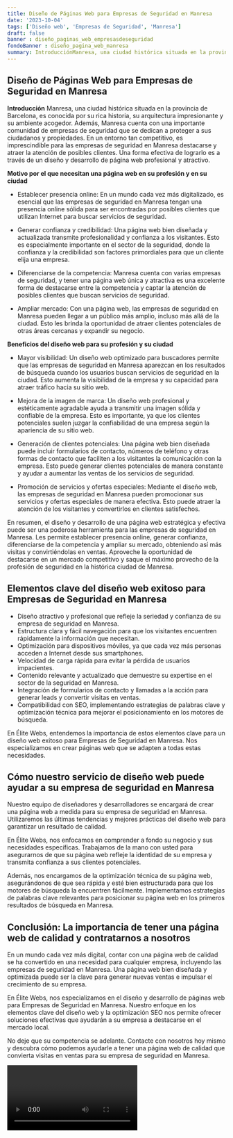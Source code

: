 ```yaml
---
title: Diseño de Páginas Web para Empresas de Seguridad en Manresa
date: '2023-10-04'
tags: ['Diseño web', 'Empresas de Seguridad', 'Manresa']
draft: false
banner : diseño_paginas_web_empresasdeseguridad
fondoBanner : diseño_pagina_web_manresa
summary: IntroducciónManresa, una ciudad histórica situada en la provincia de Barcelona, es conocida por su rica historia, su arquitectura impresionante y su ambiente acogedor. Además, Manresa cuenta con una importante comunidad de empresas de seguridad que se dedican a proteger a sus ciudadanos y propiedades. En un entorno tan competitivo, es imprescindible para las empresas de seguridad en Manresa destacarse y atraer la atención de posibles clientes. Una forma efectiva de lograrlo es a través de un diseño y desarrollo de página web profesional y atractivo.
---
```


## Diseño de Páginas Web para Empresas de Seguridad en Manresa

**Introducción**
Manresa, una ciudad histórica situada en la provincia de Barcelona, es conocida por su rica historia, su arquitectura impresionante y su ambiente acogedor. Además, Manresa cuenta con una importante comunidad de empresas de seguridad que se dedican a proteger a sus ciudadanos y propiedades. En un entorno tan competitivo, es imprescindible para las empresas de seguridad en Manresa destacarse y atraer la atención de posibles clientes. Una forma efectiva de lograrlo es a través de un diseño y desarrollo de página web profesional y atractivo.

**Motivo por el que necesitan una página web en su profesión y en su ciudad**

* Establecer presencia online: En un mundo cada vez más digitalizado, es esencial que las empresas de seguridad en Manresa tengan una presencia online sólida para ser encontradas por posibles clientes que utilizan Internet para buscar servicios de seguridad.

* Generar confianza y credibilidad: Una página web bien diseñada y actualizada transmite profesionalidad y confianza a los visitantes. Esto es especialmente importante en el sector de la seguridad, donde la confianza y la credibilidad son factores primordiales para que un cliente elija una empresa.

* Diferenciarse de la competencia: Manresa cuenta con varias empresas de seguridad, y tener una página web única y atractiva es una excelente forma de destacarse entre la competencia y captar la atención de posibles clientes que buscan servicios de seguridad.

* Ampliar mercado: Con una página web, las empresas de seguridad en Manresa pueden llegar a un público más amplio, incluso más allá de la ciudad. Esto les brinda la oportunidad de atraer clientes potenciales de otras áreas cercanas y expandir su negocio.

**Beneficios del diseño web para su profesión y su ciudad**

* Mayor visibilidad: Un diseño web optimizado para buscadores permite que las empresas de seguridad en Manresa aparezcan en los resultados de búsqueda cuando los usuarios buscan servicios de seguridad en la ciudad. Esto aumenta la visibilidad de la empresa y su capacidad para atraer tráfico hacia su sitio web.

* Mejora de la imagen de marca: Un diseño web profesional y estéticamente agradable ayuda a transmitir una imagen sólida y confiable de la empresa. Esto es importante, ya que los clientes potenciales suelen juzgar la confiabilidad de una empresa según la apariencia de su sitio web.

* Generación de clientes potenciales: Una página web bien diseñada puede incluir formularios de contacto, números de teléfono y otras formas de contacto que faciliten a los visitantes la comunicación con la empresa. Esto puede generar clientes potenciales de manera constante y ayudar a aumentar las ventas de los servicios de seguridad.

* Promoción de servicios y ofertas especiales: Mediante el diseño web, las empresas de seguridad en Manresa pueden promocionar sus servicios y ofertas especiales de manera efectiva. Esto puede atraer la atención de los visitantes y convertirlos en clientes satisfechos.

En resumen, el diseño y desarrollo de una página web estratégica y efectiva puede ser una poderosa herramienta para las empresas de seguridad en Manresa. Les permite establecer presencia online, generar confianza, diferenciarse de la competencia y ampliar su mercado, obteniendo así más visitas y convirtiéndolas en ventas. Aproveche la oportunidad de destacarse en un mercado competitivo y saque el máximo provecho de la profesión de seguridad en la histórica ciudad de Manresa.

<GifSeo />

<Cta />

## Elementos clave del diseño web exitoso para Empresas de Seguridad en Manresa

- Diseño atractivo y profesional que refleje la seriedad y confianza de su empresa de seguridad en Manresa.
- Estructura clara y fácil navegación para que los visitantes encuentren rápidamente la información que necesitan.
- Optimización para dispositivos móviles, ya que cada vez más personas acceden a Internet desde sus smartphones.
- Velocidad de carga rápida para evitar la pérdida de usuarios impacientes.
- Contenido relevante y actualizado que demuestre su expertise en el sector de la seguridad en Manresa.
- Integración de formularios de contacto y llamadas a la acción para generar leads y convertir visitas en ventas.
- Compatibilidad con SEO, implementando estrategias de palabras clave y optimización técnica para mejorar el posicionamiento en los motores de búsqueda.

En Élite Webs, entendemos la importancia de estos elementos clave para un diseño web exitoso para Empresas de Seguridad en Manresa. Nos especializamos en crear páginas web que se adapten a todas estas necesidades.

## Cómo nuestro servicio de diseño web puede ayudar a su empresa de seguridad en Manresa

Nuestro equipo de diseñadores y desarrolladores se encargará de crear una página web a medida para su empresa de seguridad en Manresa. Utilizaremos las últimas tendencias y mejores prácticas del diseño web para garantizar un resultado de calidad.

En Élite Webs, nos enfocamos en comprender a fondo su negocio y sus necesidades específicas. Trabajamos de la mano con usted para asegurarnos de que su página web refleje la identidad de su empresa y transmita confianza a sus clientes potenciales.

Además, nos encargamos de la optimización técnica de su página web, asegurándonos de que sea rápida y esté bien estructurada para que los motores de búsqueda la encuentren fácilmente. Implementamos estrategias de palabras clave relevantes para posicionar su página web en los primeros resultados de búsqueda en Manresa.

## Conclusión: La importancia de tener una página web de calidad y contratarnos a nosotros

En un mundo cada vez más digital, contar con una página web de calidad se ha convertido en una necesidad para cualquier empresa, incluyendo las empresas de seguridad en Manresa. Una página web bien diseñada y optimizada puede ser la clave para generar nuevas ventas e impulsar el crecimiento de su empresa.

En Élite Webs, nos especializamos en el diseño y desarrollo de páginas web para Empresas de Seguridad en Manresa. Nuestro enfoque en los elementos clave del diseño web y la optimización SEO nos permite ofrecer soluciones efectivas que ayudarán a su empresa a destacarse en el mercado local.

No deje que su competencia se adelante. Contacte con nosotros hoy mismo y descubra cómo podemos ayudarle a tener una página web de calidad que convierta visitas en ventas para su empresa de seguridad en Manresa.

<Video />

<CtaBot job='Empresas de Seguridad' city='Manresa'/>

<Gmaps query='Manresa+españa+maps' />